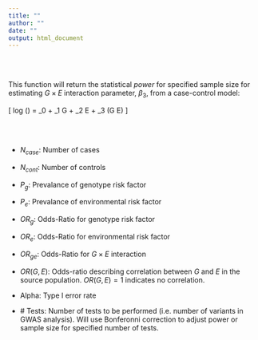 ```yaml
---
title: ""
author: ""
date: ""
output: html_document
---
```



<br>
<br>

This function will return the statistical *power* for specified sample size for estimating $G \times E$ interaction  parameter, $\beta_3$, from a case-control model:

\[ log \bigg(\frac{p}{1-p}\bigg) = \beta_0 + \beta_1 G + \beta_2 E + \beta_3 (G \times E) \]


<br>
<br>

- $N_{case}$: Number of cases
- $N_{cont}$: Number of controls

- $P_g$: Prevalance of genotype risk factor
- $P_e$: Prevalance of environmental risk factor
- $OR_g$: Odds-Ratio for genotype risk factor
- $OR_e$: Odds-Ratio for environmental risk factor
- $OR_{ge}$: Odds-Ratio for $G \times E$ interaction
- $OR(G,E)$: Odds-ratio describing correlation between $G$ and $E$ in the source population. $OR(G,E)=1$ indicates no correlation.
- Alpha: Type I error rate
- \# Tests: Number of tests to be performed (i.e. number of variants in GWAS analysis). Will use Bonferonni correction to adjust power or sample size for specified number of tests.